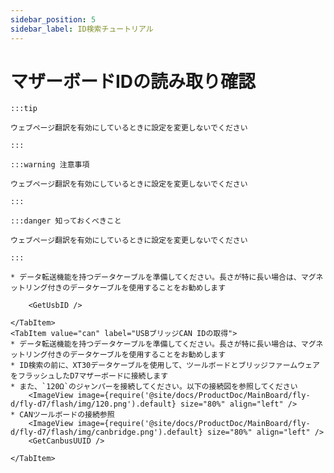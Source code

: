 ```yaml
---
sidebar_position: 5
sidebar_label: ID検索チュートリアル
---
```










# マザーボードIDの読み取り確認

    :::tip

    ウェブページ翻訳を有効にしているときに設定を変更しないでください

    :::

    :::warning 注意事項

    ウェブページ翻訳を有効にしているときに設定を変更しないでください

    :::

    :::danger 知っておくべきこと

    ウェブページ翻訳を有効にしているときに設定を変更しないでください

    :::

<Tabs>
    <TabItem value="usb" label="USB IDの取得" default>
        
    * データ転送機能を持つデータケーブルを準備してください。長さが特に長い場合は、マグネットリング付きのデータケーブルを使用することをお勧めします
    
        <GetUsbID />
        
    </TabItem>
    <TabItem value="can" label="USBブリッジCAN IDの取得">
    * データ転送機能を持つデータケーブルを準備してください。長さが特に長い場合は、マグネットリング付きのデータケーブルを使用することをお勧めします
    * ID検索の前に、XT30データケーブルを使用して、ツールボードとブリッジファームウェアをフラッシュしたD7マザーボードに接続します
    * また、`120Ω`のジャンパーを接続してください。以下の接続図を参照してください
        <ImageView image={require('@site/docs/ProductDoc/MainBoard/fly-d/fly-d7/flash/img/120.png').default} size="80%" align="left" />
    * CANツールボードの接続参照
        <ImageView image={require('@site/docs/ProductDoc/MainBoard/fly-d/fly-d7/flash/img/canbridge.png').default} size="80%" align="left" />   
        <GetCanbusUUID />

    </TabItem>
</Tabs>